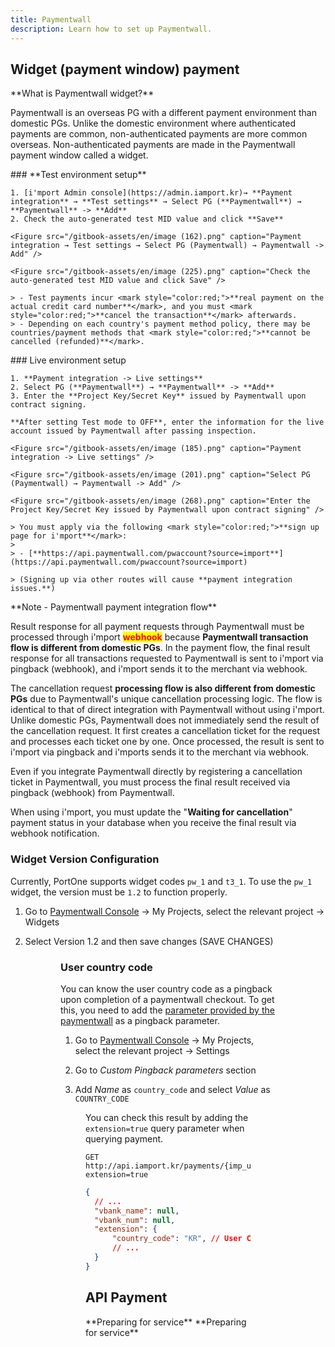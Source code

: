 ```yaml
---
title: Paymentwall
description: Learn how to set up Paymentwall.
---
```




## Widget (payment window) payment

<Hint style="info">
  **What is Paymentwall widget?**

  Paymentwall is an overseas PG with a different payment environment than domestic PGs. Unlike the domestic environment where authenticated payments are common, non-authenticated payments are more common overseas. Non-authenticated payments are made in the Paymentwall payment window called a widget.
</Hint>

<Tabs>
  <Tab title="Test">
    ### **Test environment setup**

    1. [i'mport Admin console](https://admin.iamport.kr)→ **Payment integration** → **Test settings** → Select PG (**Paymentwall**) → **Paymentwall** -> **Add**
    2. Check the auto-generated test MID value and click **Save**

    <Figure src="/gitbook-assets/en/image (162).png" caption="Payment integration → Test settings → Select PG (Paymentwall) → Paymentwall -> Add" />

    <Figure src="/gitbook-assets/en/image (225).png" caption="Check the auto-generated test MID value and click Save" />

    > - Test payments incur <mark style="color:red;">**real payment on the actual credit card number**</mark>, and you must <mark style="color:red;">**cancel the transaction**</mark> afterwards.
    > - Depending on each country's payment method policy, there may be countries/payment methods that <mark style="color:red;">**cannot be cancelled (refunded)**</mark>.
  </Tab>

  <Tab title="Live">
    ### Live environment setup

    1. **Payment integration -> Live settings**
    2. Select PG (**Paymentwall**) → **Paymentwall** -> **Add**
    3. Enter the **Project Key/Secret Key** issued by Paymentwall upon contract signing.

    **After setting Test mode to OFF**, enter the information for the live account issued by Paymentwall after passing inspection.

    <Figure src="/gitbook-assets/en/image (185).png" caption="Payment integration -> Live settings" />

    <Figure src="/gitbook-assets/en/image (201).png" caption="Select PG (Paymentwall) → Paymentwall -> Add" />

    <Figure src="/gitbook-assets/en/image (268).png" caption="Enter the Project Key/Secret Key issued by Paymentwall upon contract signing" />

    > You must apply via the following <mark style="color:red;">**sign up page for i'mport**</mark>:
    >
    > - [**https://api.paymentwall.com/pwaccount?source=import**](https://api.paymentwall.com/pwaccount?source=import)

    > (Signing up via other routes will cause **payment integration issues.**)
  </Tab>
</Tabs>

<Hint style="info">
  **Note - Paymentwall payment integration flow**

  Result response for all payment requests through Paymentwall must be processed through i'mport <mark style="color:red;">**webhook**</mark> because **Paymentwall transaction flow is different from domestic PGs**. In the payment flow, the final result response for all transactions requested to Paymentwall is sent to i'mport via pingback (webhook), and i'mport sends it to the merchant via webhook.

  The cancellation request **processing flow is also different from domestic PGs** due to Paymentwall's unique cancellation processing logic. The flow is identical to that of direct integration with Paymentwall without using i'mport. Unlike domestic PGs, Paymentwall does not immediately send the result of the cancellation request. It first creates a cancellation ticket for the request and processes each ticket one by one. Once processed, the result is sent to i'mport via pingback and i'mports sends it to the merchant via webhook.

  Even if you integrate Paymentwall directly by registering a cancellation ticket in Paymentwall, you must process the final result received via pingback (webhook) from Paymentwall.

  When using i'mport, you must update the "**Waiting for cancellation**" payment status in your database when you receive the final result via webhook notification.
</Hint>

### Widget Version Configuration

Currently, PortOne supports widget codes `pw_1` and `t3_1`.
To use the `pw_1` widget, the version must be `1.2` to function properly.

1. Go to [Paymentwall Console](https://api.paymentwall.com/developers/applications)
   → My Projects, select the relevant project → Widgets

2. Select Version 1.2 and then save changes (SAVE CHANGES)

<Figure src={image1} caption="My Projects → Select relevant project → Widgets" />

<Figure src={image2} caption="Select 1.2 from the top left Version → SAVE CHANGES" />

### User country code

You can know the user country code as a pingback upon completion of a paymentwall checkout.
To get this, you need to add the [parameter provided by the paymentwall](https://docs.paymentwall.com/reference/pingback/custom-parameter#parameter-with-value-paymentwall-provides)
as a pingback parameter.

1. Go to [Paymentwall Console](https://api.paymentwall.com/developers/applications)
   → My Projects, select the relevant project → Settings

2. Go to _Custom Pingback parameters_ section

3. Add _Name_ as `country_code` and select _Value_ as `COUNTRY_CODE`

<Figure src={image3} caption="Add COUNTRY_CODE at Custom Pingback parameters" />

You can check this result by adding the `extension=true` query parameter when querying payment.

```tsx
GET http://api.iamport.kr/payments/{imp_uid}?extension=true
```

```json
{
  // ...
  "vbank_name": null,
  "vbank_num": null,
  "extension": {
      "country_code": "KR", // User Country Code(alpha-2)
      // ...
  }
}
```

## API Payment

<Tabs>
  <Tab title="Key-in">
    **Preparing for service**
  </Tab>

  <Tab title="Subscription">
    **Preparing for service**
  </Tab>
</Tabs>
